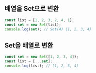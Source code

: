 
## 배열을 Set으로 변환

```js
const list = [1, 2, 3, 2, 4, 1];
const set = new Set(list);
console.log(set); // Set(4) {1, 2, 3, 4}
```

## Set을 배열로 변환

```js
const set = new Set([1, 2, 3, 4]);
const list = [...set];
console.log(list); // [1, 2, 3, 4]
```
